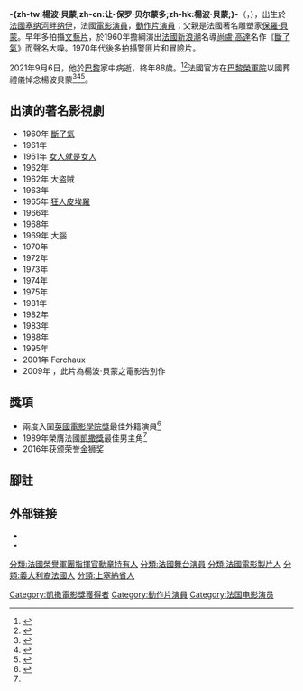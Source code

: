 {{noteTA
|T=zh-tw:楊波·貝蒙;zh-cn:让-保罗·贝尔蒙多;zh-hk:楊波·貝蒙;
|G1=Show
|1=zh-tw:楊波·貝蒙;zh-cn:让-保罗·贝尔蒙多;zh-hk:楊波·貝蒙;
|2=zh-tw:楊波貝蒙;zh-cn:让-保罗·贝尔蒙多;zh-hk:楊波貝蒙;
|3=zh-tw:貝蒙;zh-cn:贝尔蒙多;zh-hk:貝蒙;
}}
{{infobox actor
|type=男演員
|image=Jean-Paul Belmondo 2001.jpg
|birth_date={{birth date|1933|4|9}}
|birth_place={{FRA}}[[塞納河畔訥伊|塞納河畔訥伊]]
|death_date={{death date and age|2021|9|6|1933|4|9}}
|death_place={{FRA}}[[巴黎|巴黎]]
|spouse={{marriage|Elodie Constantin|1953|1965}}<br>{{marriage|Natty Belmondo|2002|2008}}
|children=Patricia Belmondo （1958-1994）<br>Florence Belmondo (1960-)<br>Paul Belmondo （1963-）<br>Stella Belmondo (2003-)
|parents=Paul Belmondo (1898-1982)
|cannesfilmawards = '''Honorary Golden Palm'''<br>2011年
|cesarawards = '''最佳男主角'''<br>1988年 《一个被惯坏的孩子》
}}

'''-{zh-tw:楊波·貝蒙;zh-cn:让-保罗·贝尔蒙多;zh-hk:楊波·貝蒙;}-'''（{{lang-fr|Jean-Paul Belmondo}}，{{bd|1933年|4月9日|2021年|9月6日|catIdx=Belmondo}}），出生於[[法國|法國]][[塞纳河畔纳伊|塞纳河畔纳伊]]，法國[[電影演員|電影演員]]，[[動作片演員|動作片演員]]；父親是法國著名雕塑家[[保羅·貝蒙|保羅·貝蒙]]。早年多拍攝[[文藝片|文藝片]]，於1960年擔綱演出[[法國新浪潮|法國新浪潮]]名導[[尚盧·高達|尚盧·高達]]名作《[[斷了氣|斷了氣]]》而聲名大噪。1970年代後多拍攝警匪片和冒險片。

2021年9月6日，他於[[巴黎|巴黎]]家中病逝，終年88歲。<ref>{{cite news |first=Jean-Michel |last=Frodon |url=https://www.lemonde.fr/disparitions/article/2021/09/06/la-mort-de-jean-paul-belmondo-star-populaire-du-cinema-francais_6093607_3382.html |title=Jean-Paul Belmondo est mort |language=fr |work=Le Monde |date=2021-09-06 |access-date=2021-09-06 |archive-date=2022-01-16 |archive-url=https://web.archive.org/web/20220116031215/https://www.lemonde.fr/disparitions/article/2021/09/06/la-mort-de-jean-paul-belmondo-star-populaire-du-cinema-francais_6093607_3382.html |dead-url=no }}</ref><ref>{{cite news|url=https://www.cna.com.tw/amp/news/amov/202109060365.aspx|title=法國老牌巨星楊波貝蒙過世 享壽88歲|work=中央社|accessdate=2021-09-09|archive-date=2021-09-09|archive-url=https://web.archive.org/web/20210909141853/https://www.cna.com.tw/amp/news/amov/202109060365.aspx|dead-url=no}}</ref>法國官方在[[荣军院|巴黎榮軍院]]以國葬禮儀悼念楊波貝蒙<ref>{{cite news|url=https://www.rfi.fr/tw/%E6%B3%95%E5%9C%8B/20210909-%E6%B3%95%E5%9C%8B%E4%BB%A5%E5%9C%8B%E8%91%AC%E7%A6%AE%E5%84%80%E5%90%91%E8%B2%9D%E7%88%BE%E8%92%99%E5%A4%9A%E8%AA%AA%E6%B0%B8%E5%88%A5|title=法國以國葬禮儀向貝爾蒙多說永別|work=法國國際廣播電台|accessdate=2021-09-09|archive-date=2021-09-09|archive-url=https://web.archive.org/web/20210909163231/https://www.rfi.fr/tw/%E6%B3%95%E5%9C%8B/20210909-%E6%B3%95%E5%9C%8B%E4%BB%A5%E5%9C%8B%E8%91%AC%E7%A6%AE%E5%84%80%E5%90%91%E8%B2%9D%E7%88%BE%E8%92%99%E5%A4%9A%E8%AA%AA%E6%B0%B8%E5%88%A5|dead-url=no}}</ref><ref>{{Cite web|title=Jean-Paul Belmondo aura les honneurs des Invalides|url=https://www.lefigaro.fr/culture/jean-paul-belmondo-aura-les-honneurs-des-invalides-20210907|access-date=2021-09-09|author=Claire Bommelaer|date=2021-09-07|work=[[费加罗报|费加罗报]]|language=fr|archive-date=2022-03-26|archive-url=https://web.archive.org/web/20220326180140/https://www.lefigaro.fr/culture/jean-paul-belmondo-aura-les-honneurs-des-invalides-20210907|dead-url=no}}</ref><ref>{{Cite news|title=La France rend hommage à Jean-Paul Belmondo aux Invalides|url=https://www.lemonde.fr/culture/article/2021/09/09/la-france-rend-un-hommage-national-a-jean-paul-belmondo-aux-invalides_6094034_3246.html|newspaper=[[世界报_(法国)|Le Monde]]|date=2021-09-09|accessdate=2021-09-09|language=fr|archive-date=2021-10-01|archive-url=https://web.archive.org/web/20211001004353/https://www.lemonde.fr/culture/article/2021/09/09/la-france-rend-un-hommage-national-a-jean-paul-belmondo-aux-invalides_6094034_3246.html|dead-url=no}}</ref>。

== 出演的著名影視劇 ==
* 1960年 [[斷了氣|斷了氣]] 
* 1961年 {{link-en|Léon Morin, Priest}} 
* 1961年 [[女人就是女人|女人就是女人]]
* 1962年 {{link-en|Un singe en hiver|A Monkey in Winter (film)}} 
* 1962年 大盗賊 {{link-en|Cartouche (film)}}
* 1963年 {{link-en|L'Aîné des Ferchaux|Magnet of Doom}} 
* 1965年 [[狂人皮埃羅|狂人皮埃羅]]
* 1966年 {{link-en|巴黎戰火|Is Paris Burning? (film)}}
* 1968年 {{link-en|Ho!}} 
* 1969年 大腦 {{link-en|Le Cerveau|The Brain (1969 film)}} 
* 1970年 {{link-en|Borsalino (film)}} 
* 1972年 {{link-en|Docteur Popaul|Dr. Popaul}}
* 1973年 {{link-en|L'Héritier|The Inheritor}} 
* 1974年 {{link-en|Stavisky}}
* 1975年 {{link-en|Peur sur la ville|Fear Over the City}}
* 1981年 {{link-en|Le Professionnel|The Professional (1981 film)}}
* 1982年 {{link-en|L'as des as|Ace of Aces (1982 film)}} 
* 1983年 {{link-en|Le Marginal}}
* 1988年 {{link-en|Itinéraire d'un enfant gâté|Itinerary of a Spoiled Child}}
* 1995年 {{link-en|悲慘世界|Les Misérables (1995 film)}}
* 2001年 Ferchaux 
* 2009年 {{link-en|男人與狗|A Man and His Dog}}，此片為楊波·貝蒙之電影告別作

== 獎項 ==
* 兩度入圍[[英國電影學院獎|英國電影學院獎]]最佳外籍演員<ref name=IMDb-AoJPB>{{cite web|url=http://www.imdb.com/name/nm0000901/awards|title=Awards for Jean-Paul Belmondo|publisher=[[IMDb|IMDb]]|accessdate=2013-03-20|archive-date=2013-06-05|archive-url=https://web.archive.org/web/20130605083246/http://www.imdb.com/name/nm0000901/awards|dead-url=no}}{{en}}</ref>
* 1989年榮膺法國[[凱撒獎|凱撒獎]]最佳男主角<ref name=IMDb-AoJPB></ref>
* 2016年获颁荣誉[[金狮奖|金狮奖]]

== 腳註 ==
{{reflist}}

== 外部链接 ==

* {{Douban people|id=1055318}}{{Zh icon}}
* {{IMDb name|id=nm0000901}}
{{凱薩獎最佳男主角獎}}
{{Authority control}}
{{DEFAULTSORT:Belmondo, Jean-Paul}}
[[分類:法國榮譽軍團指揮官勳章持有人|分類:法國榮譽軍團指揮官勳章持有人]]
[[Category:凱撒電影獎獲得者|Category:凱撒電影獎獲得者]]
[[Category:動作片演員|Category:動作片演員]]
[[Category:法国电影演员|Category:法国电影演员]]
[[分類:法國舞台演員|分類:法國舞台演員]]
[[分類:法國電影製片人|分類:法國電影製片人]]
[[分類:義大利裔法國人|分類:義大利裔法國人]]
[[分類:上塞納省人|分類:上塞納省人]]